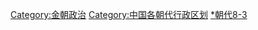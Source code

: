 {{Catnav|頁面分類|地理|历史地理|中國古地名|中国古代行政区划}}
{{Catnav|頁面分類|历史|各國歷史|中国历史|中国行政区划史|中国古代行政区划}}
{{Catnav|頁面分類|历史|历史地理|中國古地名|中国古代行政区划}}

[[Category:金朝政治|Category:金朝政治]]
[[Category:中国各朝代行政区划|Category:中国各朝代行政区划]]
[[Category:中國古代行政區劃|*朝代8-3]]